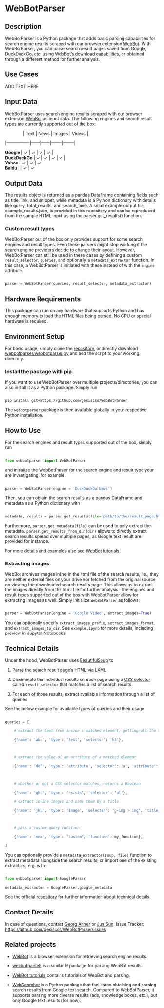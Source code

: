 # WebBotParser

## Description

WebBotParser is a Python package that adds basic parsing capabilities for search engine results scraped with our browser extension [WebBot](https://github.com/gesiscss/WebBot).
With WebBotParser, you can parse search result pages saved from Google, DuckDuckGo, etc. using WebBot's [download capabilities](https://github.com/gesiscss/WebBot#-saving-search-results), or obtained through a different method for further analysis.

## Use Cases
<!--
1. The use cases section should contain a list of use cases relevant to the social sciences.
2. Each use case should start with a description of a task and then detail how one can use the method to assist in the task.
3. Each use case may list publications in which the use case occurs (e.g., in APA7 style, https://apastyle.apa.org/style-grammar-guidelines/references/examples).
-->

ADD TEXT HERE

## Input Data

WebBotParser uses search engine results scraped with our browser extension [WebBot](https://github.com/gesiscss/WebBot) as input data.
The following engines and search result types are currently supported out of the box:

|                | Text | News | Images | Videos |

|----------------|------|------|--------|--------|

| **Google**     | ✓    | ✓    | ✓      | ✓      |

| **DuckDuckGo** | ✓    | ✓    | ✓      | ✓      |

| **Yahoo**      | ✓    | ✓    | ✓

| **Baidu**      | ✓    | ✓


## Output Data

The results object is returned as a pandas DataFrame containing fields such as title, link, and snippet, while metadata is a Python dictionary with details like query, total_results, and search_time.
A small example output file, example_results.json, is provided in this repository and can be reproduced from the sample HTML input using the parser.get_results() function.

### Custom result types

WebBotParser out of the box only provides support for some search engines and result types. Even these parsers might stop working if the search engine providers decide to change their layout. However, WebBotParser can still be used in these cases by defining a custom `result_selector`, `queries`, and optionally a `metadata_extractor` function. In this case, a WebBotParser is initiated with these instead of with the `engine` attribute

```python

parser = WebBotParser(queries, result_selector, metadata_extractor)

```

## Hardware Requirements

This package can run on any hardware that supports Python and has enough memory to load the HTML files being parsed. No GPU or special hardware is required.

## Environment Setup

For basic usage, simply clone the [repository](https://github.com/gesiscss/WebBotParser), or directly download [webbotparser/webbotparser.py](./webbotparser/webbotparser.py) and add the script to your working directory.

### Install the package with pip

If you want to use WebBotParser over multiple projects/directories, you can also install it as a Python package. Simply run

```sh

pip install git+https://github.com/gesiscss/WebBotParser

```

The `webbotparser` package is then available globally in your respective Python installation.

## How to Use

For the search engines and result types supported out of the box, simply run

```python

from webbotparser import WebBotParser

```

and initialize the WebBotParser for the search engine and result type your are investigating, for example

```python

parser = WebBotParser(engine = 'DuckDuckGo News')

```

Then, you can obtain the search results as a pandas DataFrame and metadata as a Python dictionary with

```python

metadata, results = parser.get_results(file='path/to/the/result_page.html')

```

Furthermore, `parser.get_metadata(file)` can be used to only extract the metadata. `parser.get_results_from_dir(dir)` allows to directly extract search results spread over multiple pages, as Google text result are provided for instance.

For more details and examples also see [WebBot tutorials](https://github.com/gesiscss/WebBot-tutorials).

### Extracting images

WebBot archives images inline in the html file of the search results, i.e., they are neither external files on your drive nor fetched from the original source on viewing the downloaded search results page. This allows us to extract the images directly from the html file for further analysis. The engines and result types supported out of the box with WebBotParser allow for extracting images as well. Simply initialize `WebBotParser` as follows:

```python

parser = WebBotParser(engine = 'Google Video', extract_images=True)

```

You can optionally specify `extract_images_prefix`, `extract_images_format`, and `extract_images_to_dir`. See `example.ipynb` for more details, including preview in Jupyter Notebooks.

## Technical Details

Under the hood, WebBotParser uses [BeautifulSoup](https://beautiful-soup-4.readthedocs.io/en/latest/index.html) to

1. Parse the search result page's HTML via LXML

2. Disciminate the individual results on each page using a [CSS selector](https://beautiful-soup-4.readthedocs.io/en/latest/index.html#css-selectors) called `result_selector` that matches a list of search results

3. For each of those results, extract available information through a list of queries

See the below example for available types of queries and their usage

```python

queries = [

    # extract the text from inside a matched element, getting all the text over all its children

    {'name': 'abc', 'type': 'text', 'selector': 'h3'},

    

    # extract the value of an attribute of a matched element

    {'name': 'def', 'type': 'attribute', 'selector': 'a', 'attribute': 'href'},

    

    # whether or not a CSS selector matches, returns a Boolean

    {'name': 'ghi', 'type': 'exists', 'selector': 'ul'},

    # extract inline images and name them by a title

    {'name': 'jkl', 'type': 'image', 'selector': 'g-img > img', 'title_selector': 'h3'}

    

    # pass a custom query function

    {'name': 'mno', 'type': 'custom', 'function': my_function},

]

```

You can optionally provide a `metadata_extractor(soup, file)` function to extract metadata alongside the search results, or import one of the existing extractors, e.g. with

```python

from webbotparser import GoogleParser

metadata_extractor = GoogleParser.google_metadata

```

See the official [repository](https://github.com/gesiscss/WebBotParser) for further information about technical details.

## Contact Details

In case of questions, contact [Georg Ahner](mailto:ahnert@uni-mannheim.de) or [Jun Sun](mailto:yfiua6@gmail.com).
Issue Tracker: [https://github.com/gesiscss/WebBotParser/issues](https://github.com/gesiscss/WebBotParser/issues)

## Related projects

* [WebBot](https://github.com/gesiscss/WebBot) is a browser extension for retrieving search engine results.

* [webbotparseR](https://github.com/schochastics/webbotparseR) is a similar R package for parsing WebBot results.

* [WebBot tutorials](https://github.com/gesiscss/WebBot-tutorials) contains tutorials of WebBot and parsing.

* [WebSearcher](https://github.com/gitronald/WebSearcher) is a Python package that facilitates obtaining and parsing search results from Google text search. Compared to WebBotParser, it supports parsing more diverse results (ads, knowledge boxes, etc.), but only Google text results (for now).

